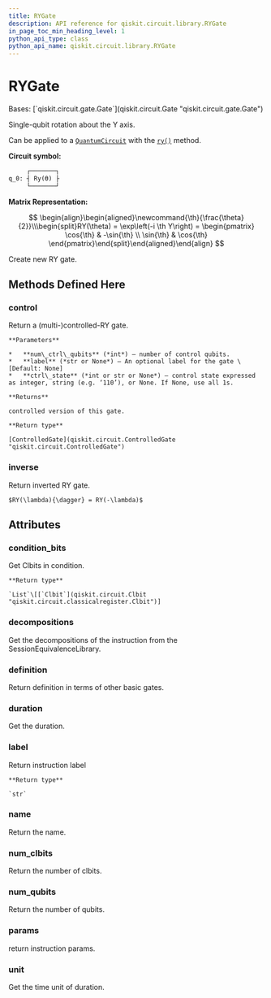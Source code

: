 ```yaml
---
title: RYGate
description: API reference for qiskit.circuit.library.RYGate
in_page_toc_min_heading_level: 1
python_api_type: class
python_api_name: qiskit.circuit.library.RYGate
---
```


# RYGate

<Class id="qiskit.circuit.library.RYGate" isDedicatedPage={true} github="https://github.com/qiskit/qiskit/tree/stable/0.21/qiskit/circuit/library/standard_gates/ry.py" signature="RYGate(theta, label=None)">
  Bases: [`qiskit.circuit.gate.Gate`](qiskit.circuit.Gate "qiskit.circuit.gate.Gate")

  Single-qubit rotation about the Y axis.

  Can be applied to a [`QuantumCircuit`](qiskit.circuit.QuantumCircuit "qiskit.circuit.QuantumCircuit") with the [`ry()`](qiskit.circuit.QuantumCircuit#ry "qiskit.circuit.QuantumCircuit.ry") method.

  **Circuit symbol:**

  ```python
       ┌───────┐
  q_0: ┤ Ry(ϴ) ├
       └───────┘
  ```

  **Matrix Representation:**

$$
\begin{align}\begin{aligned}\newcommand{\th}{\frac{\theta}{2}}\\\begin{split}RY(\theta) = \exp\left(-i \th Y\right) =
\begin{pmatrix}
\cos{\th} & -\sin{\th} \\
\sin{\th} & \cos{\th}
\end{pmatrix}\end{split}\end{aligned}\end{align} 
$$

  Create new RY gate.

  ## Methods Defined Here

  ### control

  <Function id="qiskit.circuit.library.RYGate.control" name="control" signature="RYGate.control(num_ctrl_qubits=1, label=None, ctrl_state=None)">
    Return a (multi-)controlled-RY gate.

    **Parameters**

    *   **num\_ctrl\_qubits** (*int*) – number of control qubits.
    *   **label** (*str or None*) – An optional label for the gate \[Default: None]
    *   **ctrl\_state** (*int or str or None*) – control state expressed as integer, string (e.g. ‘110’), or None. If None, use all 1s.

    **Returns**

    controlled version of this gate.

    **Return type**

    [ControlledGate](qiskit.circuit.ControlledGate "qiskit.circuit.ControlledGate")
  </Function>

  ### inverse

  <Function id="qiskit.circuit.library.RYGate.inverse" name="inverse" signature="RYGate.inverse()">
    Return inverted RY gate.

    $RY(\lambda){\dagger} = RY(-\lambda)$
  </Function>

  ## Attributes

  ### condition\_bits

  <Attribute id="qiskit.circuit.library.RYGate.condition_bits" name="condition_bits">
    Get Clbits in condition.

    **Return type**

    `List`\[[`Clbit`](qiskit.circuit.Clbit "qiskit.circuit.classicalregister.Clbit")]
  </Attribute>

  ### decompositions

  <Attribute id="qiskit.circuit.library.RYGate.decompositions" name="decompositions">
    Get the decompositions of the instruction from the SessionEquivalenceLibrary.
  </Attribute>

  ### definition

  <Attribute id="qiskit.circuit.library.RYGate.definition" name="definition">
    Return definition in terms of other basic gates.
  </Attribute>

  ### duration

  <Attribute id="qiskit.circuit.library.RYGate.duration" name="duration">
    Get the duration.
  </Attribute>

  ### label

  <Attribute id="qiskit.circuit.library.RYGate.label" name="label">
    Return instruction label

    **Return type**

    `str`
  </Attribute>

  ### name

  <Attribute id="qiskit.circuit.library.RYGate.name" name="name">
    Return the name.
  </Attribute>

  ### num\_clbits

  <Attribute id="qiskit.circuit.library.RYGate.num_clbits" name="num_clbits">
    Return the number of clbits.
  </Attribute>

  ### num\_qubits

  <Attribute id="qiskit.circuit.library.RYGate.num_qubits" name="num_qubits">
    Return the number of qubits.
  </Attribute>

  ### params

  <Attribute id="qiskit.circuit.library.RYGate.params" name="params">
    return instruction params.
  </Attribute>

  ### unit

  <Attribute id="qiskit.circuit.library.RYGate.unit" name="unit">
    Get the time unit of duration.
  </Attribute>
</Class>

